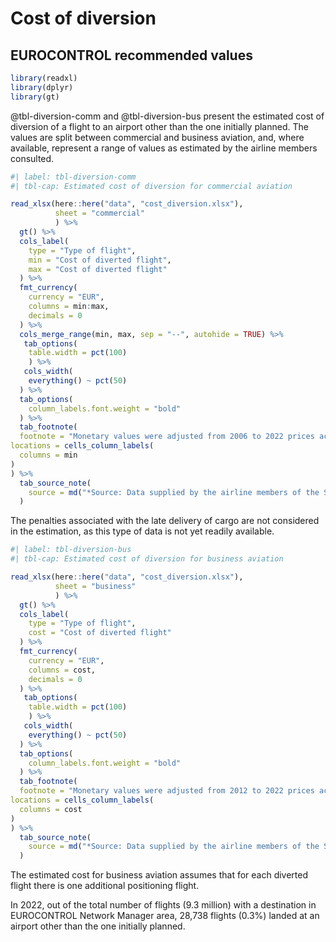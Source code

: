 # Cost of diversion {#sec-cost-of-diversions}

## EUROCONTROL recommended values

```r
library(readxl)
library(dplyr)
library(gt)
```

@tbl-diversion-comm and @tbl-diversion-bus present the estimated cost of diversion of a flight to an airport
other than the one initially planned. The values are split between commercial and business 
aviation, and, where available, represent a range of values as estimated by the 
airline members consulted.

```r
#| label: tbl-diversion-comm
#| tbl-cap: Estimated cost of diversion for commercial aviation

read_xlsx(here::here("data", "cost_diversion.xlsx"),
          sheet = "commercial"
          ) %>% 
  gt() %>% 
  cols_label(
    type = "Type of flight",
    min = "Cost of diverted flight",
    max = "Cost of diverted flight"
  ) %>% 
  fmt_currency(
    currency = "EUR",
    columns = min:max,
    decimals = 0
  ) %>% 
  cols_merge_range(min, max, sep = "--", autohide = TRUE) %>% 
   tab_options(
    table.width = pct(100)
    ) %>% 
   cols_width(
    everything() ~ pct(50)
  ) %>% 
  tab_options(
    column_labels.font.weight = "bold"
  ) %>% 
  tab_footnote(
  footnote = "Monetary values were adjusted from 2006 to 2022 prices according to inflation",
locations = cells_column_labels(
  columns = min
)
) %>% 
  tab_source_note(
    source = md("*Source: Data supplied by the airline members of the SESAR evaluation team, derived from an analysis of 2006 ECAC data*")
  )
```

:::{.callout-note}
The penalties associated with the late delivery of cargo are not considered in the estimation, as this type of data is not yet readily available.
:::

```r
#| label: tbl-diversion-bus
#| tbl-cap: Estimated cost of diversion for business aviation

read_xlsx(here::here("data", "cost_diversion.xlsx"),
          sheet = "business"
          ) %>% 
  gt() %>% 
  cols_label(
    type = "Type of flight",
    cost = "Cost of diverted flight"
  ) %>% 
  fmt_currency(
    currency = "EUR",
    columns = cost,
    decimals = 0
  ) %>% 
   tab_options(
    table.width = pct(100)
    ) %>% 
   cols_width(
    everything() ~ pct(50)
  ) %>% 
  tab_options(
    column_labels.font.weight = "bold"
  ) %>% 
  tab_footnote(
  footnote = "Monetary values were adjusted from 2012 to 2022 prices according to inflation",
locations = cells_column_labels(
  columns = cost
)
) %>% 
  tab_source_note(
    source = md("*Source: Data supplied by the airline members of the SESAR CBA team (2015)*")
  )
```

:::{.callout-note}
The estimated cost for business aviation assumes that for each diverted flight there is one additional positioning flight.
:::

In 2022, out of the total number of flights (9.3 million) with a destination in EUROCONTROL Network Manager area, 28,738 flights (0.3%) landed at an airport other than the one initially planned.

